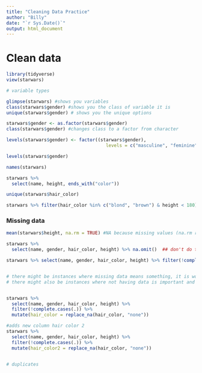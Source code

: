 ```yaml
---
title: "Cleaning Data Practice"
author: "Billy"
date: "`r Sys.Date()`"
output: html_document
---
```



# Clean data
```r
library(tidyverse)
view(starwars)

# variable types

glimpse(starwars) #shows you variables
class(starwars$gender) #shows you the class of variable it is
unique(starwars$gender) # shows you the unique options

starwars$gender <- as.factor(starwars$gender)
class(starwars$gender) #changes class to a factor from character

levels(starwars$gender) <- factor((starwars$gender),
                                     levels = c("masculine", "feminine"))

levels(starwars$gender)


```

```r

names(starwars)

starwars %>% 
  select(name, height, ends_with("color"))

unique(starwars$hair_color)

starwars %>% filter(hair_color %in% c("blond", "brown") & height < 180) 

```

### Missing data

```r
mean(starwars$height, na.rm = TRUE) #NA because missing values (na.rm removes missing data)

starwars %>% 
  select(name, gender, hair_color, height) %>% na.omit()  ## don't do this, it omits the data without knowing what NA values its missing

starwars %>% select(name, gender, hair_color, height) %>% filter(!complete.cases(.)) # Shows you the datasets where we are missing data


# there might be instances where missing data means something, it is worth replacing with something, eg no hair means they have something else
# there might also be instances where not having data is important and you should remove it


starwars %>%
  select(name, gender, hair_color, height) %>% 
  filter(!complete.cases(.)) %>% 
  mutate(hair_color = replace_na(hair_color, "none"))

#adds new column hair color 2
starwars %>%
  select(name, gender, hair_color, height) %>% 
  filter(!complete.cases(.)) %>% 
  mutate(hair_color2 = replace_na(hair_color, "none"))


# duplicates



```







